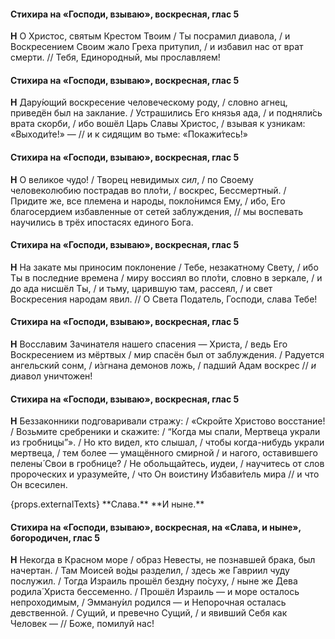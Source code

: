 #### Стихира на «Господи, взываю», воскресная, глас 5

**Н** О Христос, святым Крестом Твоим / Ты посрамил диавола, / и Воскресением Своим жало Греха притупил, / и избавил нас от врат смерти. // Тебя, Единородный, мы прославляем!

#### Стихира на «Господи, взываю», воскресная, глас 5

**Н** Дару́ющий воскресение человеческому роду, / словно агнец, приведён был на заклание. / Устрашились Его князья ада, / и подняли́сь врата скорби, / ибо вошёл Царь Славы Христос, / взывая к узникам: «Выходи́те!» — // и к сидящим во тьме: «Покажи́тесь!»

#### Стихира на «Господи, взываю», воскресная, глас 5

**Н** О великое чудо! / Творец невидимых *сил*, / по Своему человеколюбию пострадав во пло́ти, / воскрес, Бессмертный. / Придите же, все племена и народы, покло́нимся Ему, / ибо, Его благосердием избавленные от сетей заблуждения, // мы воспевать научились в трёх ипостасях единого Бога.

#### Стихира на «Господи, взываю», воскресная, глас 5

**Н** На закате мы приносим поклонение / Тебе, незакатному Свету, / ибо Ты в последние времена / миру воссиял во пло́ти, словно в зеркале, / и до ада нисшёл Ты, / и тьму, царившую там, рассеял, / и свет Воскресения народам явил. // О Света Податель, Господи, слава Тебе!

#### Стихира на «Господи, взываю», воскресная, глас 5

**Н** Восславим Зачинателя нашего спасения — Христа, / ведь Его Воскресением из мёртвых / мир спасён был от заблуждения. / Радуется ангельский сонм, / и́згнана демонов ложь, / падший Адам воскрес // *и* диавол уничтожен!

#### Стихира на «Господи, взываю», воскресная, глас 5

**Н** Беззаконники подговаривали стражу: / «Скройте Христово восстание! / Возьмите сребреники и скажите: / “Когда мы спали, Мертвеца украли из гробницы”». / Но кто видел, кто слышал, / чтобы когда-нибудь украли мертвеца, / тем более — умащённого смирной / и нагого, оставившего пелены́ Свои в гробнице? / Не обольщайтесь, иудеи, / научитесь от слов пророческих и уразумейте, / что Он воистину Избави́тель мира // и что Он всесилен.

<If condition={props.externalTexts}>
    <Then>
        {props.externalTexts}
    </Then>
    <Else>
        **Слава.**
    </Else>
</If>

<If condition={!props.hasExclusiveEnding}>
**И ныне.**

#### Стихира на «Господи, взываю», воскресная, на «Слава, и ныне», богородичен, глас 5

**Н** Некогда в Красном море / образ Невесты, не познавшей брака, был начертан. / Там Моисей во́ды разделил, / здесь же Гавриил чуду послужил. / Тогда Израиль прошёл бездну по́суху, / ныне же Дева родила́ Христа бессеменно. / Прошёл Израиль — и море осталось непроходимым, / Эмману́ил родился — и Непорочная осталась девственной. / Сущий, и превечно Сущий, / и явивший Себя как Человек — // Боже, помилуй нас!
</If>